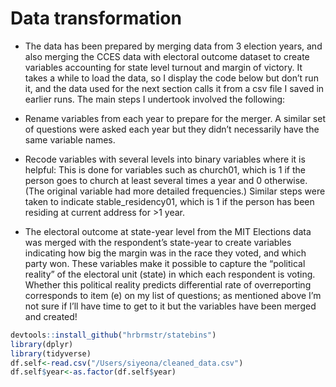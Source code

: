# Data transformation

- The data has been prepared by merging data from 3 election years, and also merging the CCES data with electoral outcome dataset to create variables accounting for state level turnout and margin of victory. It takes a while to load the data, so I display the code below but don't run it, and the data used for the next section calls it from a csv file I saved in earlier runs. The main steps I undertook involved the following:

- Rename variables from each year to prepare for the merger. A similar set of questions were asked each year but they didn't necessarily have the same variable names.
- Recode variables with several levels into binary variables where it is helpful: This is done for variables such as church01, which is 1 if the person goes to church at least several times a year and 0 otherwise. (The original variable had more detailed frequencies.) Similar steps were taken to indicate stable_residency01, which is 1 if the person has been residing at current address for >1 year.
- The electoral outcome at state-year level from the MIT Elections data was merged with the respondent's state-year to create variables indicating how big the margin was in the race they voted, and which party won. These variables make it possible to capture the "political reality" of the electoral unit (state) in which each respondent is voting. Whether this political reality predicts differential rate of overreporting corresponds to item (e) on my list of questions; as mentioned above I'm not sure if I'll have time to get to it but the variables have been merged and created!
```r
devtools::install_github("hrbrmstr/statebins")
library(dplyr)
library(tidyverse)
df.self<-read.csv("/Users/siyeona/cleaned_data.csv")
df.self$year<-as.factor(df.self$year)
```